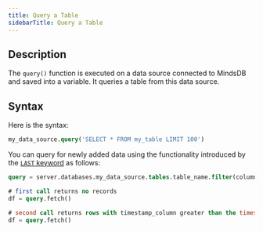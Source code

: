 ```yaml
---
title: Query a Table
sidebarTitle: Query a Table
---
```


## Description

The `query()` function is executed on a data source connected to MindsDB and saved into a variable. It queries a table from this data source.

## Syntax

Here is the syntax:

```sql
my_data_source.query('SELECT * FROM my_table LIMIT 100')
```

You can query for newly added data using the functionality introduced by the [`LAST` keyword](/mindsdb_sql/sql/create/jobs#last) as follows:

```sql
query = server.databases.my_data_source.tables.table_name.filter(column_name='value').track('timestamp_column')

# first call returns no records
df = query.fetch()

# second call returns rows with timestamp_column greater than the timestamp of a previous fetch
df = query.fetch()
```
